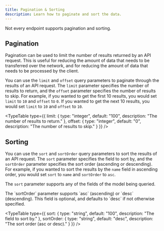 ```yaml
---
title: Pagination & Sorting
description: Learn how to paginate and sort the data.
---
```



<Callout variant="info">Not every endpoint supports pagination and sorting.</Callout>

## Pagination

Pagination can be used to limit the number of results returned by an API request. This is useful for reducing the amount of data that needs to be transferred over the network, and for reducing the amount of data that needs to be processed by the client.

You can use the `limit` and `offset` query parameters to paginate through the results of an API request. The `limit` parameter specifies the number of results to return, and the `offset` parameter specifies the number of results to skip. For example, if you wanted to get the first 10 results, you would set `limit` to `10` and `offset` to `0`. If you wanted to get the next 10 results, you would set `limit` to `10` and `offset` to `10`.

<TypeTable
  type={{
    limit: { type: "integer", default: "100", description: "The number of results to return." },
    offset: { type: "integer", default: "0", description: "The number of results to skip." }
  }}
/>

## Sorting

You can use the `sort` and `sortOrder` query parameters to sort the results of an API request. The `sort` parameter specifies the field to sort by, and the `sortOrder` parameter specifies the sort order (ascending or descending). For example, if you wanted to sort the results by the `name` field in ascending order, you would set `sort` to `name` and `sortOrder` to `asc`.

<Callout noIcon>The `sort` parameter supports any of the fields of the model being queried.</Callout>

<Callout noIcon>
  The `sortOrder` parameter supports `asc` (ascending) or `desc` (descending). This field is optional, and defaults to
  `desc` if not otherwise specified.
</Callout>

<TypeTable
  type={{
    sort: { type: "string", default: "100", description: "The field to sort by." },
    sortOrder: { type: "string", default: "desc", description: "The sort order (asc or desc)." }
  }}
/>
